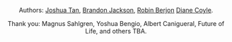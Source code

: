 
<Header title="About" />

Authors: [Joshua Tan](https://joshuatan.com/research), [Brandon Jackson](...), [Robin Berjon](...) [Diane Coyle](https://www.bennettinstitute.cam.ac.uk/about-us/person/diane-coyle/).

Thank you: Magnus Sahlgren, Yoshua Bengio, Albert Canigueral, Future of Life, and others TBA.


